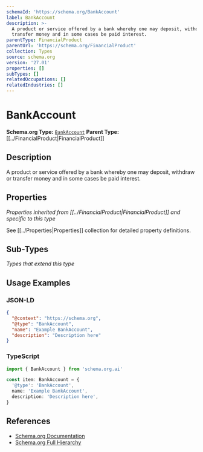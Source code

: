 ```yaml
---
schemaId: 'https://schema.org/BankAccount'
label: BankAccount
description: >-
  A product or service offered by a bank whereby one may deposit, withdraw or
  transfer money and in some cases be paid interest.
parentType: FinancialProduct
parentUrl: 'https://schema.org/FinancialProduct'
collection: Types
source: schema.org
version: '27.01'
properties: []
subTypes: []
relatedOccupations: []
relatedIndustries: []
---
```

# BankAccount

**Schema.org Type:** [`BankAccount`](https://schema.org/BankAccount)
**Parent Type:** [[../FinancialProduct|FinancialProduct]]

## Description

A product or service offered by a bank whereby one may deposit, withdraw or transfer money and in some cases be paid interest.

## Properties

*Properties inherited from [[../FinancialProduct|FinancialProduct]] and specific to this type*

See [[../Properties|Properties]] collection for detailed property definitions.

## Sub-Types

*Types that extend this type*

## Usage Examples

### JSON-LD

```json
{
  "@context": "https://schema.org",
  "@type": "BankAccount",
  "name": "Example BankAccount",
  "description": "Description here"
}
```

### TypeScript

```typescript
import { BankAccount } from 'schema.org.ai'

const item: BankAccount = {
  '@type': 'BankAccount',
  name: 'Example BankAccount',
  description: 'Description here',
}
```

## References

- [Schema.org Documentation](https://schema.org/BankAccount)
- [Schema.org Full Hierarchy](https://schema.org/docs/full.html)
